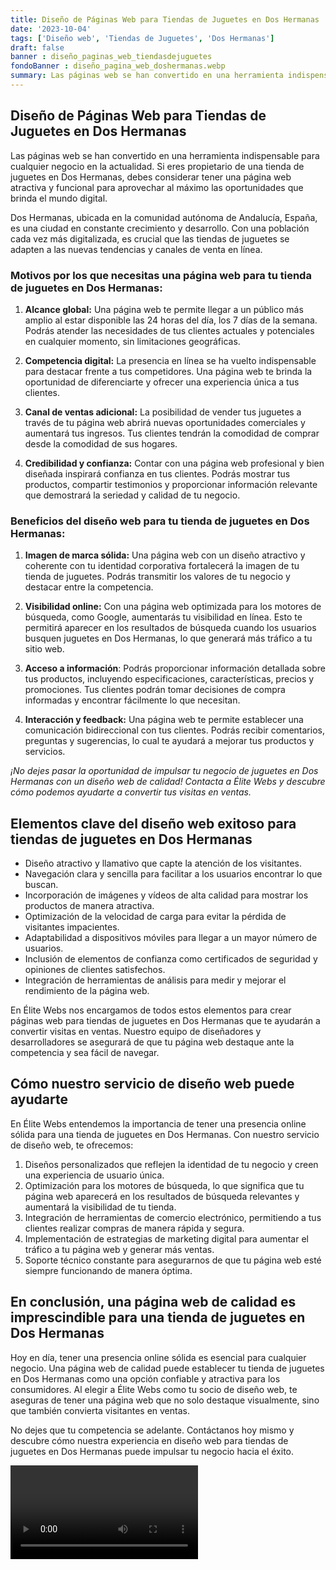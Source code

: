 ```yaml
---
title: Diseño de Páginas Web para Tiendas de Juguetes en Dos Hermanas
date: '2023-10-04'
tags: ['Diseño web', 'Tiendas de Juguetes', 'Dos Hermanas']
draft: false
banner : diseño_paginas_web_tiendasdejuguetes
fondoBanner : diseño_pagina_web_doshermanas.webp
summary: Las páginas web se han convertido en una herramienta indispensable para cualquier negocio en la actualidad. Si eres propietario de una tienda de juguetes en Dos Hermanas, debes considerar tener una página web atractiva y funcional para aprovechar al máximo las oportunidades que brinda el mundo digital.
---
```


## Diseño de Páginas Web para Tiendas de Juguetes en Dos Hermanas

Las páginas web se han convertido en una herramienta indispensable para cualquier negocio en la actualidad. Si eres propietario de una tienda de juguetes en Dos Hermanas, debes considerar tener una página web atractiva y funcional para aprovechar al máximo las oportunidades que brinda el mundo digital.

Dos Hermanas, ubicada en la comunidad autónoma de Andalucía, España, es una ciudad en constante crecimiento y desarrollo. Con una población cada vez más digitalizada, es crucial que las tiendas de juguetes se adapten a las nuevas tendencias y canales de venta en línea.

### Motivos por los que necesitas una página web para tu tienda de juguetes en Dos Hermanas:

1. **Alcance global:** Una página web te permite llegar a un público más amplio al estar disponible las 24 horas del día, los 7 días de la semana. Podrás atender las necesidades de tus clientes actuales y potenciales en cualquier momento, sin limitaciones geográficas.

2. **Competencia digital:** La presencia en línea se ha vuelto indispensable para destacar frente a tus competidores. Una página web te brinda la oportunidad de diferenciarte y ofrecer una experiencia única a tus clientes.

3. **Canal de ventas adicional:** La posibilidad de vender tus juguetes a través de tu página web abrirá nuevas oportunidades comerciales y aumentará tus ingresos. Tus clientes tendrán la comodidad de comprar desde la comodidad de sus hogares.

4. **Credibilidad y confianza:** Contar con una página web profesional y bien diseñada inspirará confianza en tus clientes. Podrás mostrar tus productos, compartir testimonios y proporcionar información relevante que demostrará la seriedad y calidad de tu negocio.

### Beneficios del diseño web para tu tienda de juguetes en Dos Hermanas:

1. **Imagen de marca sólida:** Una página web con un diseño atractivo y coherente con tu identidad corporativa fortalecerá la imagen de tu tienda de juguetes. Podrás transmitir los valores de tu negocio y destacar entre la competencia.

2. **Visibilidad online:** Con una página web optimizada para los motores de búsqueda, como Google, aumentarás tu visibilidad en línea. Esto te permitirá aparecer en los resultados de búsqueda cuando los usuarios busquen juguetes en Dos Hermanas, lo que generará más tráfico a tu sitio web.

3. **Acceso a información**: Podrás proporcionar información detallada sobre tus productos, incluyendo especificaciones, características, precios y promociones. Tus clientes podrán tomar decisiones de compra informadas y encontrar fácilmente lo que necesitan.

4. **Interacción y feedback:** Una página web te permite establecer una comunicación bidireccional con tus clientes. Podrás recibir comentarios, preguntas y sugerencias, lo cual te ayudará a mejorar tus productos y servicios.

*¡No dejes pasar la oportunidad de impulsar tu negocio de juguetes en Dos Hermanas con un diseño web de calidad! Contacta a Élite Webs y descubre cómo podemos ayudarte a convertir tus visitas en ventas.*

<GifSeo />

<Cta />

## Elementos clave del diseño web exitoso para tiendas de juguetes en Dos Hermanas

- Diseño atractivo y llamativo que capte la atención de los visitantes.
- Navegación clara y sencilla para facilitar a los usuarios encontrar lo que buscan.
- Incorporación de imágenes y vídeos de alta calidad para mostrar los productos de manera atractiva.
- Optimización de la velocidad de carga para evitar la pérdida de visitantes impacientes.
- Adaptabilidad a dispositivos móviles para llegar a un mayor número de usuarios.
- Inclusión de elementos de confianza como certificados de seguridad y opiniones de clientes satisfechos.
- Integración de herramientas de análisis para medir y mejorar el rendimiento de la página web.

En Élite Webs nos encargamos de todos estos elementos para crear páginas web para tiendas de juguetes en Dos Hermanas que te ayudarán a convertir visitas en ventas. Nuestro equipo de diseñadores y desarrolladores se asegurará de que tu página web destaque ante la competencia y sea fácil de navegar. 

## Cómo nuestro servicio de diseño web puede ayudarte

En Élite Webs entendemos la importancia de tener una presencia online sólida para una tienda de juguetes en Dos Hermanas. Con nuestro servicio de diseño web, te ofrecemos:

1. Diseños personalizados que reflejen la identidad de tu negocio y creen una experiencia de usuario única.
2. Optimización para los motores de búsqueda, lo que significa que tu página web aparecerá en los resultados de búsqueda relevantes y aumentará la visibilidad de tu tienda.
3. Integración de herramientas de comercio electrónico, permitiendo a tus clientes realizar compras de manera rápida y segura.
4. Implementación de estrategias de marketing digital para aumentar el tráfico a tu página web y generar más ventas.
5. Soporte técnico constante para asegurarnos de que tu página web esté siempre funcionando de manera óptima.

## En conclusión, una página web de calidad es imprescindible para una tienda de juguetes en Dos Hermanas

Hoy en día, tener una presencia online sólida es esencial para cualquier negocio. Una página web de calidad puede establecer tu tienda de juguetes en Dos Hermanas como una opción confiable y atractiva para los consumidores. Al elegir a Élite Webs como tu socio de diseño web, te aseguras de tener una página web que no solo destaque visualmente, sino que también convierta visitantes en ventas.

No dejes que tu competencia se adelante. Contáctanos hoy mismo y descubre cómo nuestra experiencia en diseño web para tiendas de juguetes en Dos Hermanas puede impulsar tu negocio hacia el éxito.

<Video />

<CtaBot job='Tiendas de Juguetes' city='Dos Hermanas'/>

<Gmaps query='Dos Hermanas+españa+maps' />